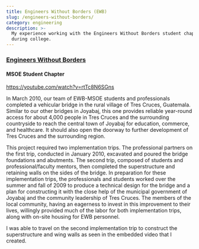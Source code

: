 ```yaml
---
title: Engineers Without Borders (EWB)
slug: /engineers-without-borders/
category: engineering
description: >-
  My experience working with the Engineers Without Borders student chapter
  during college.
---
```


### [Engineers Without Borders](http://www.ewbmsoe.com/?ref=www.jacobbolda.com)

#### MSOE Student Chapter

https://youtube.com/watch?v=rtTc8N6SGns

In March 2010, our team of EWB-MSOE students and professionals completed
a vehicular bridge in the rural village of Tres Cruces, Guatemala.
Similar to our other bridges in Joyabaj, this one provides reliable
year-round access for about 4,000 people in Tres Cruces and the
surrounding countryside to reach the central town of Joyabaj for
education, commerce, and healthcare. It should also open the doorway to
further development of Tres Cruces and the surrounding region.

This project required two implementation trips. The professional
partners on the first trip, conducted in January 2010, excavated and
poured the bridge foundations and abutments. The second trip, composed
of students and professional/faculty mentors, then completed the
superstructure and retaining walls on the sides of the bridge. In
preparation for these implementation trips, the professionals and
students worked over the summer and fall of 2009 to produce a technical
design for the bridge and a plan for constructing it with the close help
of the municipal government of Joyabaj and the community leadership of
Tres Cruces. The members of the local community, having an eagerness to
invest in this improvement to their lives, willingly provided much of
the labor for both implementation trips, along with on-site housing for
EWB personnel.

I was able to travel on the second implementation trip to construct the
superstructure and wing walls as seen in the embedded video that I
created.
